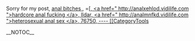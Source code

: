 Sorry for my post, <a href=" http://analnfozneq.vidilife.com ">anal bitches
</a>,  =[[[, <a href=" http://analxehlod.vidilife.com ">hardcore anal fucking
</a>,  lldar, <a href=" http://analmnfkd.vidilife.com ">heterosexual anal sex
</a>,  76750,
----
[[CategoryTools]]

__NOTOC__